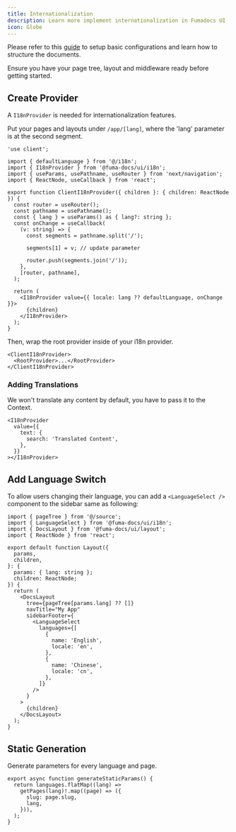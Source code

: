 ```yaml
---
title: Internationalization
description: Learn more implement internationalization in Fumadocs UI
icon: Globe
---
```


Please refer to this
[guide](/docs/headless/internationalization) to setup basic
configurations and learn how to structure the documents.

Ensure you have your page tree, layout and middleware ready before getting
started.

## Create Provider

A `I18nProvider` is needed for internationalization features.

Put your pages and layouts under `/app/[lang]`, where the 'lang' parameter is at the second segment.

```tsx
'use client';

import { defaultLanguage } from '@/i18n';
import { I18nProvider } from '@fuma-docs/ui/i18n';
import { useParams, usePathname, useRouter } from 'next/navigation';
import { ReactNode, useCallback } from 'react';

export function ClientI18nProvider({ children }: { children: ReactNode }) {
  const router = useRouter();
  const pathname = usePathname();
  const { lang } = useParams() as { lang?: string };
  const onChange = useCallback(
    (v: string) => {
      const segments = pathname.split('/');

      segments[1] = v; // update parameter

      router.push(segments.join('/'));
    },
    [router, pathname],
  );

  return (
    <I18nProvider value={{ locale: lang ?? defaultLanguage, onChange }}>
      {children}
    </I18nProvider>
  );
}
```

Then, wrap the root provider inside of your i18n provider.

```tsx
<ClientI18nProvider>
  <RootProvider>...</RootProvider>
</ClientI18nProvider>
```

### Adding Translations

We won't translate any content by default, you have to pass it to the Context.

```tsx
<I18nProvider
  value={{
    text: {
      search: 'Translated Content',
    },
  }}
></I18nProvider>
```

## Add Language Switch

To allow users changing their language, you can add a `<LanguageSelect />`
component to the sidebar same as following:

```tsx title="[lang]/docs/layout.tsx"
import { pageTree } from '@/source';
import { LanguageSelect } from '@fuma-docs/ui/i18n';
import { DocsLayout } from '@fuma-docs/ui/layout';
import { ReactNode } from 'react';

export default function Layout({
  params,
  children,
}: {
  params: { lang: string };
  children: ReactNode;
}) {
  return (
    <DocsLayout
      tree={pageTree[params.lang] ?? []}
      navTitle="My App"
      sidebarFooter={
        <LanguageSelect
          languages={[
            {
              name: 'English',
              locale: 'en',
            },
            {
              name: 'Chinese',
              locale: 'cn',
            },
          ]}
        />
      }
    >
      {children}
    </DocsLayout>
  );
}
```

## Static Generation

Generate parameters for every language and page.

```tsx
export async function generateStaticParams() {
  return languages.flatMap((lang) =>
    getPages(lang)!.map((page) => ({
      slug: page.slug,
      lang,
    })),
  );
}
```
